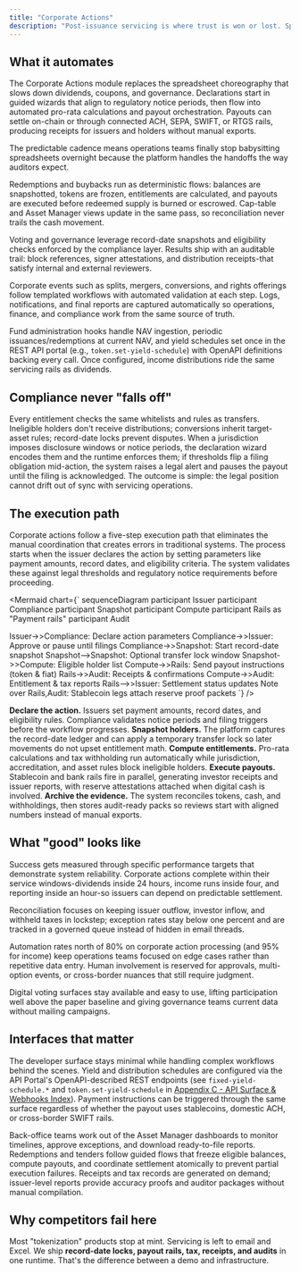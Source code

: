 ```yaml
---
title: "Corporate Actions"
description: "Post-issuance servicing is where trust is won or lost. Spreadsheets, missed record dates, and cash leaks kill institutional confidence. Our Corporate Actions module orchestrates dividends, coupons, votes, redemptions, splits, mergers, tax handling, notifications, and receipts with record-date discipline, multi-rail payouts, and end-to-end audit trails so every action lands on time and matches the ledger."
---
```



## What it automates

The Corporate Actions module replaces the spreadsheet choreography that slows down dividends, coupons, and governance. Declarations start in guided wizards that align to regulatory notice periods, then flow into automated pro-rata calculations and payout orchestration. Payouts can settle on-chain or through connected ACH, SEPA, SWIFT, or RTGS rails, producing receipts for issuers and holders without manual exports.

The predictable cadence means operations teams finally stop babysitting spreadsheets overnight because the platform handles the handoffs the way auditors expect.

Redemptions and buybacks run as deterministic flows: balances are snapshotted, tokens are frozen, entitlements are calculated, and payouts are executed before redeemed supply is burned or escrowed. Cap-table and Asset Manager views update in the same pass, so reconciliation never trails the cash movement.

Voting and governance leverage record-date snapshots and eligibility checks enforced by the compliance layer. Results ship with an auditable trail: block references, signer attestations, and distribution receipts-that satisfy internal and external reviewers.

Corporate events such as splits, mergers, conversions, and rights offerings follow templated workflows with automated validation at each step. Logs, notifications, and final reports are captured automatically so operations, finance, and compliance work from the same source of truth.

Fund administration hooks handle NAV ingestion, periodic issuances/redemptions at current NAV, and yield schedules set once in the REST API portal (e.g., `token.set-yield-schedule`) with OpenAPI definitions backing every call. Once configured, income distributions ride the same servicing rails as dividends.

## Compliance never "falls off"

Every entitlement checks the same whitelists and rules as transfers. Ineligible holders don't receive distributions; conversions inherit target-asset rules; record-date locks prevent disputes. When a jurisdiction imposes disclosure windows or notice periods, the declaration wizard encodes them and the runtime enforces them; if thresholds flip a filing obligation mid-action, the system raises a legal alert and pauses the payout until the filing is acknowledged. The outcome is simple: the legal position cannot drift out of sync with servicing operations.

## The execution path

Corporate actions follow a five-step execution path that eliminates the manual coordination that creates errors in traditional systems. The process starts when the issuer declares the action by setting parameters like payment amounts, record dates, and eligibility criteria. The system validates these against legal thresholds and regulatory notice requirements before proceeding.

<Mermaid
  chart={`
sequenceDiagram
  participant Issuer
  participant Compliance
  participant Snapshot
  participant Compute
  participant Rails as "Payment rails"
  participant Audit

  Issuer->>Compliance: Declare action parameters
  Compliance->>Issuer: Approve or pause until filings
  Compliance->>Snapshot: Start record-date snapshot
  Snapshot-->Snapshot: Optional transfer lock window
  Snapshot->>Compute: Eligible holder list
  Compute->>Rails: Send payout instructions (token & fiat)
  Rails->>Audit: Receipts & confirmations
  Compute->>Audit: Entitlement & tax reports
  Rails-->>Issuer: Settlement status updates
  Note over Rails,Audit: Stablecoin legs attach reserve proof packets
`}
/>

<Steps>
  <Step>
    <strong>Declare the action.</strong> Issuers set payment amounts, record dates, and eligibility rules. Compliance validates notice periods and filing triggers before the workflow progresses.
  </Step>
  <Step>
    <strong>Snapshot holders.</strong> The platform captures the record-date ledger and can apply a temporary transfer lock so later movements do not upset entitlement math.
  </Step>
  <Step>
    <strong>Compute entitlements.</strong> Pro-rata calculations and tax withholding run automatically while jurisdiction, accreditation, and asset rules block ineligible holders.
  </Step>
  <Step>
    <strong>Execute payouts.</strong> Stablecoin and bank rails fire in parallel, generating investor receipts and issuer reports, with reserve attestations attached when digital cash is involved.
  </Step>
  <Step>
    <strong>Archive the evidence.</strong> The system reconciles tokens, cash, and withholdings, then stores audit-ready packs so reviews start with aligned numbers instead of manual exports.
  </Step>
</Steps>

## What "good" looks like

Success gets measured through specific performance targets that demonstrate system reliability. Corporate actions complete within their service windows-dividends inside 24 hours, income runs inside four, and reporting inside an hour-so issuers can depend on predictable settlement.

Reconciliation focuses on keeping issuer outflow, investor inflow, and withheld taxes in lockstep; exception rates stay below one percent and are tracked in a governed queue instead of hidden in email threads.

Automation rates north of 80% on corporate action processing (and 95% for income) keep operations teams focused on edge cases rather than repetitive data entry. Human involvement is reserved for approvals, multi-option events, or cross-border nuances that still require judgment.

Digital voting surfaces stay available and easy to use, lifting participation well above the paper baseline and giving governance teams current data without mailing campaigns.

## Interfaces that matter

The developer surface stays minimal while handling complex workflows behind the scenes. Yield and distribution schedules are configured via the API Portal's OpenAPI-described REST endpoints (see `fixed-yield-schedule.*` and `token.set-yield-schedule` in [Appendix C - API Surface & Webhooks Index](Appendix%20C%20-%20API%20Surface%20%26%20Webhooks%20Index)). Payment instructions can be triggered through the same surface regardless of whether the payout uses stablecoins, domestic ACH, or cross-border SWIFT rails.

Back-office teams work out of the Asset Manager dashboards to monitor timelines, approve exceptions, and download ready-to-file reports. Redemptions and tenders follow guided flows that freeze eligible balances, compute payouts, and coordinate settlement atomically to prevent partial execution failures. Receipts and tax records are generated on demand; issuer-level reports provide accuracy proofs and auditor packages without manual compilation.

## Why competitors fail here

Most "tokenization" products stop at mint. Servicing is left to email and Excel. We ship **record-date locks, payout rails, tax, receipts, and audits** in one runtime. That's the difference between a demo and infrastructure.
